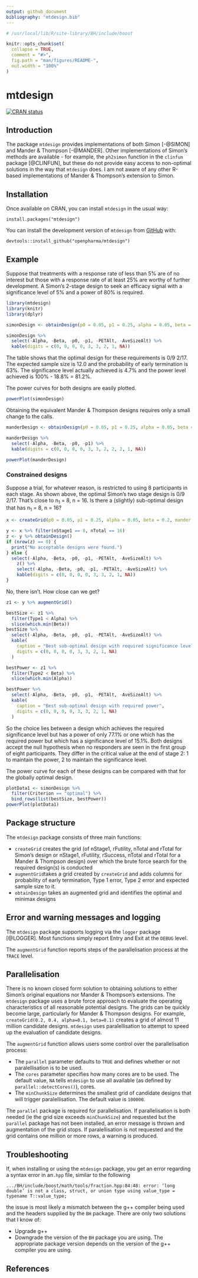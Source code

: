 ```yaml
---
output: github_document
bibliography: "mtdesign.bib"
---
```


<!-- README.md is generated from README.Rmd. Please edit that file -->

```r
# /usr/local/lib/R/site-library/BH/include/boost

knitr::opts_chunk$set(
  collapse = TRUE,
  comment = "#>",
  fig.path = "man/figures/README-",
  out.width = "100%"
)
```

# mtdesign

<!-- badges: start -->
[![CRAN status](https://www.r-pkg.org/badges/version/mtdesign)](https://CRAN.R-project.org/package=mtdesign)
<!-- badges: end -->

## Introduction
The package `mtdesign` provides implementations of both Simon [-@SIMON] and Mander & Thompson [-@MANDER]. Other implementations of Simon's methods are available - for example, the `ph2simon` function in the `clinfun` package [@CLINFUN], but these do not provide easy access to non-optimal solutions in the way that `mtdesign` does.  I am not aware of any other R-based implementations of Mander & Thompson's extension to Simon.

## Installation
Once available on CRAN, you can install `mtdesign` in the usual way:

`install.packages("mtdesign")`

You can install the development version of `mtdesign` from [GitHub](https://www.github.com/openpharma/mtdesign) with:

`devtools::install_github("openpharma/mtdesign")`

## Example

Suppose that treatments with a response rate of less than 5% are of no interest but those with a response rate of at least 25% are worthy of further development.  A Simon's 2-stage design to seek an efficacy signal with a significance level of 5% and a power of 80% is required. 

```r
library(mtdesign)
library(knitr)
library(dplyr)

simonDesign <- obtainDesign(p0 = 0.05, p1 = 0.25, alpha = 0.05, beta = 0.2, mander = FALSE, parallel = FALSE)

simonDesign %>%
  select(-Alpha, -Beta, -p0, -p1, -PETAlt, -AveSizeAlt) %>%
  kable(digits = c(0, 0, 0, 0, 3, 3, 2, 1, NA))
```

The table shows that the optimal design for these requirements is 0/9 2/17.  The expected sample size is 12.0 and the probability of early termination is 63%. The significance level actually achieved is 4.7% and the power level achieved is 100% - 18.8% = 81.2%.

The power curves for both designs are easily plotted.

```r
powerPlot(simonDesign)
```

Obtaining the equivalent Mander & Thompson designs requires only a small change to the calls.

```r
manderDesign <- obtainDesign(p0 = 0.05, p1 = 0.25, alpha = 0.05, beta = 0.2)

manderDesign %>%
  select(-Alpha, -Beta, -p0, -p1) %>%
  kable(digits = c(0, 0, 0, 0, 3, 3, 2, 2, 2, 1, NA))

powerPlot(manderDesign)
```

### Constrained designs

Suppose a trial, for whatever reason, is restricted to using 8 participants in each stage.  As shown above, the optimal Simon's two stage design is 0/9 2/17.  That's close to n~1~ = 8, n = 16.  Is there a (slightly) sub-optimal design that has n~1~ = 8, n = 16?

```r
x <- createGrid(p0 = 0.05, p1 = 0.25, alpha = 0.05, beta = 0.2, mander = FALSE)

y <- x %>% filter(nStage1 == 8, nTotal == 16)
z <- y %>% obtainDesign()
if (nrow(z) == 0) {
  print("No acceptable designs were found.")
} else {
  select(-Alpha, -Beta, -p0, -p1, -PETAlt, -AveSizeAlt) %>%
    z() %>%
    select(-Alpha, -Beta, -p0, -p1, -PETAlt, -AveSizeAlt) %>%
    kable(digits = c(0, 0, 0, 0, 3, 3, 2, 1, NA))
}
```

No, there isn't.  How close can we get?

```r
z1 <- y %>% augmentGrid()

bestSize <- z1 %>%
  filter(Type1 < Alpha) %>%
  slice(which.min(Beta))
bestSize %>%
  select(-Alpha, -Beta, -p0, -p1, -PETAlt, -AveSizeAlt) %>%
  kable(
    caption = "Best sub-optimal design with required significance level",
    digits = c(0, 0, 0, 0, 3, 3, 2, 1, NA)
  )

bestPower <- z1 %>%
  filter(Type2 < Beta) %>%
  slice(which.min(Alpha))

bestPower %>%
  select(-Alpha, -Beta, -p0, -p1, -PETAlt, -AveSizeAlt) %>%
  kable(
    caption = "Best sub-optimal design with required power",
    digits = c(0, 0, 0, 0, 3, 3, 2, 1, NA)
  )
```

So the choice lies between a design which achieves the required significance level but has a power of only 77.1% or one which has the required power but which has a significance level of 15.1%.  Both designs accept the null hypothesis when no responders are seen in the first group of eight participants.  They differ in the critical value at the end of stage 2: 1 to maintain the power, 2 to maintain the significance level.

The power curve for each of these designs can be compared with that for the globally optimal design.

```r
plotData1 <- simonDesign %>%
  filter(Criterion == "optimal") %>%
  bind_rows(list(bestSize, bestPower))
powerPlot(plotData1)
```

## Package structure
The `mtdesign` package consists of three main functions:

* `createGrid` creates the grid (of nStage1, rFutility, nTotal and rTotal for  Simon's design or nStage1, rFutility, rSuccess, nTotal and rTotal for a Mander & Thompson design) over which the brute force search for the required design(s) is conducted
* `augmentGrid`takes a grid created by `createGrid` and adds columns for probability of early termination, Type 1 error, Type 2 error and expected sample size to it.
* `obtainDesign` takes an augmented grid and identifies the optimal and minimax designs

## Error and warning messages and logging
The `mtdesign` package supports logging via the `logger` package [@LOGGER].  Most functions simply report Entry and Exit at the `DEBUG` level.  

The `augmentGrid` function reports steps of the parallelisation process at the `TRACE` level.

## Parallelisation
There is no known closed form solution to obtaining solutions to either Simon's original equations nor Mander & Thompson's extensions.  The `mtdesign` package uses a brute force approach to evaluate the operating characteristics of all reasonable potential designs.  The grids can be quickly become large, particularly for Mander & Thompson designs.  For example, `createGrid(0.2, 0.4, alpha=0.1, beta=0.1)` creates a grid of almost 11 million candidate designs.  `mtdesign` uses paralellisation to attempt to speed up the evaluation of candidate designs.  

The `augmentGrid` function allows users some control over the parallelisation process:

*  The `parallel` parameter defaults to `TRUE` and defines whether or not paralellisation is to be used.
*  The `cores` parameter specifies how many cores are to be used.  The default value, `NA` tells `mtdesign` to use all available (as defined by `parallel::detectCores()`), cores.
*  The `minChunkSize` determines the smallest grid of candidate designs that will trigger paralellisation.  The default value is `100000`.

The `parallel` package is required for parallelisation.  If parallelisation is both needed (ie the grid size exceeds `minChunkSize`) and requested but the `parallel` package has not been installed, an error message is thrown and augmentation of the grid stops.  If paralellisation is not requested and the grid contains one million or more rows, a warning is produced.

## Troubleshooting
If, when installing or using the `mtdesign` package, you get an error regarding a syntax error in an`.hpp` file, similar to the following
```
.../BH/include/boost/math/tools/fraction.hpp:84:48: error: ‘long double’ is not a class, struct, or union type using value_type = typename T::value_type;
```
the issue is most likely a mismatch between the g++ compiler being used and the headers supplied by the `BH` package.  There are only two solutions that I know of:

*  Upgrade g++
*  Downgrade the version of the `BH` package you are using.  The appropriate package version depends on the version of the g++ compiler you are using.

## References
<div id="refs"></div>
